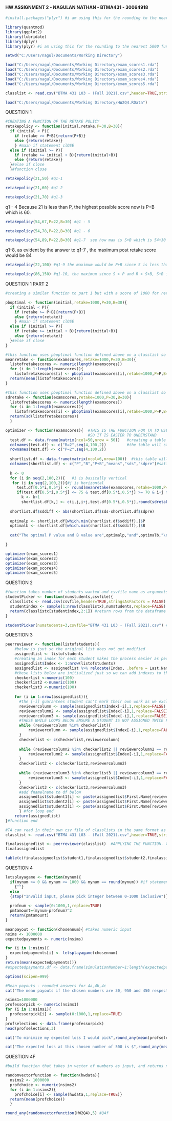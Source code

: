 ####  HW ASSIGNMENT 2 - NAGULAN NATHAN - BTMA431 - 30064918 #####


```{r}
#install.packages("plyr") #i am using this for the rounding to the nearest 5000 function for question 4
```

```{r}
library(quantmod)
library(ggplot2)
library(lubridate)
library(dplyr)
library(plyr) #i am using this for the rounding to the nearest 5000 function for question 4
```

```{r}
setwd("C:/Users/nagul/Documents/Working Directory")
```

```{r}
load("C:/Users/nagul/Documents/Working Directory/exam_scores1.rda")
load("C:/Users/nagul/Documents/Working Directory/exam_scores2.rda")
load("C:/Users/nagul/Documents/Working Directory/exam_scores3.rda")
load("C:/Users/nagul/Documents/Working Directory/exam_scores4.rda")
load("C:/Users/nagul/Documents/Working Directory/exam_scores5.rda")
```


```{r}
classlist <- read.csv("BTMA 431 L03 - (Fall 2021).csv",header=TRUE,stringsAsFactors = FALSE)
```
```{r}
load("C:/Users/nagul/Documents/Working Directory/HW2Q4.RData")
```


################ QUESTION 1 ######################


```{r}
#CREATING A FUNCTION OF THE RETAKE POLICY
retakepolicy <- function(initial,retake,P=30,B=30){
  if (initial < P){
    if (retake >= P+B){return(P+B)}
    else {return(retake)}
    } #main if statement clOSE
  else if (initial >= P){
    if (retake >= initial + B){return(initial+B)}
    else {return(retake)}
  }#else if close
  }#function close
```

```{r}
retakepolicy(21,50) #q1-1
```
```{r}
retakepolicy(21,60) #q1-2
```
```{r}
retakepolicy(21,70) #q1-3
```
q1 - 4 Because 21 is less than P, the highest possible score now is P+B which is 60. 

```{r}
retakepolicy(54,67,P=22,B=30) #q1 - 5
```

```{r}
retakepolicy(54,78,P=22,B=30) #q1 - 6
```
```{r}
retakepolicy(54,89,P=22,B=30) #q1-7  see how max is S+B which is 54+30
```
q1-8, as evident by the answer to q1-7 , the maximum post retake score would be 84

```{r}
retakepolicy(22,100) #q1-9 the maximum would be P+B since S is less than P. P+B is 60
```
```{r}
retakepolicy(86,150) #q1-10, the maximum since S > P and R > S+B, S+B is the maximum (86+30)
```

############# QUESTION 1 PART 2 ###############

```{r}

#creating a similar function to part 1 but with a score of 1000 for retake just to see what maxmimums one would get at a certain P and B

pboptimal <- function(initial,retake=1000,P=30,B=30){
  if (initial < P){
    if (retake >= P+B){return(P+B)}
    else {return(retake)}
    } #main if statement clOSE
  else if (initial >= P){
    if (retake >= initial + B){return(initial+B)}
    else {return(retake)}
  }#else if close
}

#this function uses pboptimal function defined above on a classlist so as to get the maximum mean class retake score
meanretake <- function(examscores,retake=1000,P=30,B=30){
  listofretakescores <- numeric(length(examscores))
  for (i in 1:length(examscores)){
    listofretakescores[i] <- pboptimal(examscores[i],retake=1000,P=P,B=B)}
  return(mean(listofretakescores))  
}

#this function uses pboptimal function defined above on a classlist so as to get the sd of maximum class retake scores
sdretake <- function(examscores,retake=1000,P=30,B=30){
  listofretakescores <- numeric(length(examscores))
  for (i in 1:length(examscores)){
    listofretakescores[i] <- pboptimal(examscores[i],retake=1000,P=P,B=B)}
  return(sd(listofretakescores))  
  }


```


```{r}
optimizer <- function(examscores){  #THIS IS THE FUNCTION FOR TA TO USE. IT REFERENCES THE 3 ABOVE MADE FUNCTIONS 
                                    #SO IT IS EASIER TO UNDERSTAND
  test.df <- data.frame(matrix(ncol=50,nrow = 50))   #creating a table with p for row and b for cols. 
  colnames(test.df) <- c("B=2",seq(4,100,2))         #the table will store all means
  rownames(test.df) <- c("P=2",seq(4,100,2))
  
  shortlist.df <- data.frame(matrix(ncol=6,nrow=100))  #this table will hold values from the table above that
  colnames(shortlist.df) <- c("P","B","P+B","means","sds","sdpre")#satisfy P+B>= 60 and means btwn 70 and 75
  
  k <- 0
  for (i in seq(2,100,2)){   #i is basically vertical
   for (j in seq(2,100,2)){#j is horizontal
     test.df[0.5*i,0.5*j] <- round(meanretake(examscores,retake=1000,P=i,B=j),digits=2) #populate test.df with means
     if(test.df[0.5*i,0.5*j] <= 75 & test.df[0.5*i,0.5*j] >= 70 & i+j >= 60){
       k <- k+1
       shortlist.df[k,] <- c(i,j,i+j,test.df[0.5*i,0.5*j],round(sdretake(examscores,retake=1000,P=i,B=j),digits=2),round(sd(examscores),digits=2))}}}  #populating the shortlist table with vals that satisfy if statement constraints
  
  shortlist.df$sddiff <- abs(shortlist.df$sds-shortlist.df$sdpre) 
  
  optimalp <- shortlist.df[which.min(shortlist.df$sddiff),]$P
  optimalb <- shortlist.df[which.min(shortlist.df$sddiff),]$B  
  
  cat("The optimal P value and B value are",optimalp,"and",optimalb,"\n")

}
```


```{r}
optimizer(exam_scores1)
optimizer(exam_scores2)
optimizer(exam_scores3)
optimizer(exam_scores4)
optimizer(exam_scores5)
```

################ QUESTION 2 ###################### 

```{r}
#function takes number of students wanted and csvfile name as arguments. csvfile must be in working directory
studentPicker <- function(numstudents,csvfile){
  classlistx <- read.csv(csvfile,header=TRUE,stringsAsFactors = FALSE) 
  studentindex <- sample(1:nrow(classlistx),numstudents,replace=FALSE) #pick a few random numbers from number of students
  return(classlistx[studentindex,2:1]) #return rows from the dataframe that have names of selected students in FnameLname format
}

```


```{r}
studentPicker(numstudents=3,csvfile="BTMA 431 L03 - (Fall 2021).csv") #testing the code
```

################ QUESTION 3 ###################


```{r}

peerreviewer <- function(listofstudents){
    #below is jsut so the original list does not get modified
    assignedlist <- listofstudents
    #creating an index for each student makes the process easier as people could have same fname or lname
    assignedlist$Index <- 1:nrow(listofstudents)
    assignedlist <- assignedlist %>% relocate(Index, .before = Last.Name)  
    #these lists below are initialized just so we can add indexes to them to keep track of people that have already been     selected , like if some index is already in the checkerlist, the while loop keeps running and keeps sampling until a     new person is picked
    checkerlist <-numeric(100)
    checkerlist2 <-numeric(100)
    checkerlist3 <-numeric(100)
    
    for (i in 1:nrow(assignedlist)){
      #the [-i] guarantees student can't mark their own work as we exclude them from sample 
      reviewercolumn <- sample(assignedlist$Index[-i],1,replace=FALSE) 
      reviewercolumn2 <- sample(assignedlist$Index[-i],1,replace=FALSE) 
      reviewercolumn3 <- sample(assignedlist$Index[-i],1,replace=FALSE)
      #THESE WHILE LOOPS BELOW ENSURE A STUDENT IS NOT ASSIGNED TWICE FOR A COLUMN OR ROW (ISSUE OF SAME STUDENT ASSIGNED TWICE TO ONE HW)    
      while (reviewercolumn %in% checkerlist){ 
          reviewercolumn <- sample(assignedlist$Index[-i],1,replace=FALSE)   
      }
      checkerlist <- c(checkerlist,reviewercolumn)
      
      while (reviewercolumn2 %in% checkerlist2 || reviewercolumn2 == reviewercolumn){ 
          reviewercolumn2 <- sample(assignedlist$Index[-i],1,replace=FALSE) 
      }
      checkerlist2 <- c(checkerlist2,reviewercolumn2)
      
      while (reviewercolumn3 %in% checkerlist3 || reviewercolumn3 == reviewercolumn2 || reviewercolumn3 == reviewercolumn){ 
          reviewercolumn3 <- sample(assignedlist$Index[-i],1,replace=FALSE)
      }
      checkerlist3 <- c(checkerlist3,reviewercolumn3)
      #add fnamelname to df beloW
      assignedlist$student1[i] <- paste(assignedlist$First.Name[reviewercolumn],assignedlist$Last.Name[reviewercolumn]) 
      assignedlist$student2[i] <- paste(assignedlist$First.Name[reviewercolumn2],assignedlist$Last.Name[reviewercolumn2])
      assignedlist$student3[i] <- paste(assignedlist$First.Name[reviewercolumn3],assignedlist$Last.Name[reviewercolumn3])
      } #for loop end
    return(assignedlist)  
}#function end

```


```{r}
#TA can read in their own csv file of classlists in the same format as the original classlist. Will work on any classlist>=4 people
classlist <- read.csv("BTMA 431 L03 - (Fall 2021).csv",header=TRUE,stringsAsFactors = FALSE)
```


```{r}
finalassignedlist <- peerreviewer(classlist)  #APPLYING THE FUNCTION. WE HAVE 3 UNIQUE STUDENTS ASSIGNED TO EACH STUDENT. 
finalassignedlist 

```
```{r}
table(c(finalassignedlist$student1,finalassignedlist$student2,finalassignedlist$student3)) #PROOF THAT FUNCTION ASSIGNS A PERSON                                                                                              #THRICE
```


################ QUESTION 4 ###################


```{r}

letsplayagame <- function(mynum){
  if(mynum >= 0 && mynum <= 1000 && mynum == round(mynum)) #if statement to ensure input is integer between 0-1000 inc
    {""}
  else
  {stop("Invalid input, please pick integer between 0-1000 inclusive")}
  
  profnum <- sample(0:1000,1,replace=TRUE)
  pmtamount=(mynum-profnum)^2
  return(pmtamount)
}
```

```{r}

meanpayout <- function(chosennum){ #takes numeric input
nsims <- 1000000
expectedpayments <- numeric(nsims)

for (i in 1:nsims){
  expectedpayments[i] <- letsplayagame(chosennum)
}
return(mean(expectedpayments))}
#expectedpayments.df <- data.frame(simulationNumber=1:length(expectedpayments),Loss=expectedpayments)

```

```{r}
options(scipen=999)
```


```{r}
#Mean payouts - rounded answers for 4a,4b,4c
cat("The mean payouts if the chosen numbers are 30, 950 and 450 respectively are $", round_any(meanpayout(30),5000)," , $",round_any(meanpayout(950),5000)," and $",round_any(meanpayout(450),5000),sep="")
```

```{r}
nsims1=1000000
professorpick <- numeric(nsims1)
for (i in 1:nsims1){
  professorpick[i] <- sample(0:1000,1,replace=TRUE)
}
profselections <- data.frame(professorpick)
head(profselections,3)

```


```{r}
cat("To minimize my expected loss I would pick",round_any(mean(profselections$professorpick),5),"as we can see over a large number of simulations this is the average of the numbers selected") #the average number selected by the sample function , the random number. We want to pick this number to minimize our loss. 4d
```

```{r}

cat("The expected loss at this chosen number of 500 is $",round_any(meanpayout(500),5000),sep="")

```
######### QUESTION 4F #############################



```{r}
#build function that takes in vector of numbers as input, and returns number that minimizes expected loss

randomvectorfunction <- function(hwdata){
  nsims2 <- 1000000
  profchoice <- numeric(nsims2)
  for (i in 1:nsims2){
    profchoice[i] <- sample(hwdata,1,replace=TRUE)}
  return(mean(profchoice))
  }
```

```{r}
round_any(randomvectorfunction(HW2Q4),5) #Q4f
```


